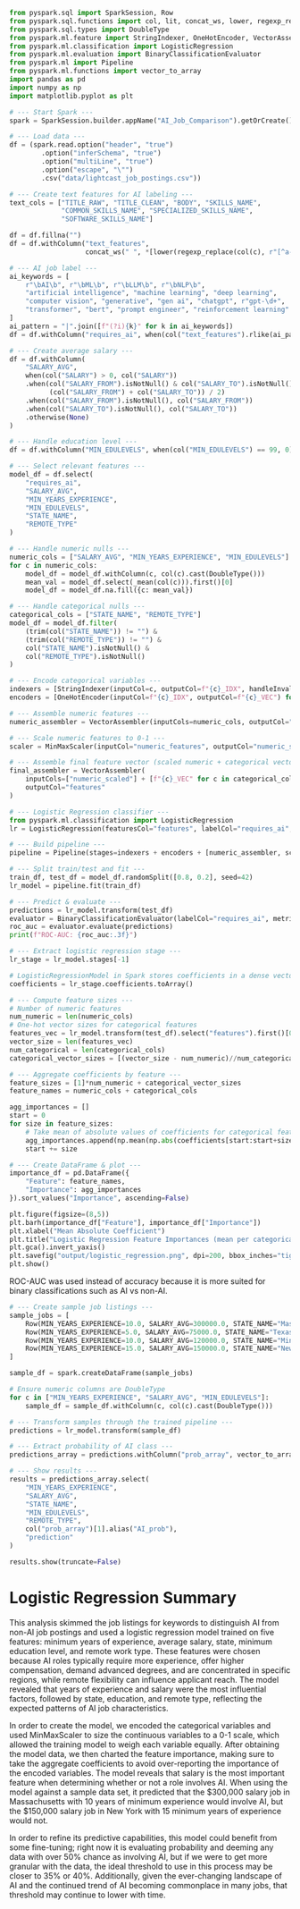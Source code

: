 
```python
from pyspark.sql import SparkSession, Row
from pyspark.sql.functions import col, lit, concat_ws, lower, regexp_replace, when, trim, mean as _mean
from pyspark.sql.types import DoubleType
from pyspark.ml.feature import StringIndexer, OneHotEncoder, VectorAssembler, MinMaxScaler
from pyspark.ml.classification import LogisticRegression
from pyspark.ml.evaluation import BinaryClassificationEvaluator
from pyspark.ml import Pipeline
from pyspark.ml.functions import vector_to_array
import pandas as pd
import numpy as np
import matplotlib.pyplot as plt

# --- Start Spark ---
spark = SparkSession.builder.appName("AI_Job_Comparison").getOrCreate()

# --- Load data ---
df = (spark.read.option("header", "true")
        .option("inferSchema", "true")
        .option("multiLine", "true")
        .option("escape", "\"")
        .csv("data/lightcast_job_postings.csv"))

# --- Create text features for AI labeling ---
text_cols = ["TITLE_RAW", "TITLE_CLEAN", "BODY", "SKILLS_NAME",
             "COMMON_SKILLS_NAME", "SPECIALIZED_SKILLS_NAME", 
             "SOFTWARE_SKILLS_NAME"]

df = df.fillna("")
df = df.withColumn("text_features",
                   concat_ws(" ", *[lower(regexp_replace(col(c), r"[^a-zA-Z0-9 ]", "")) for c in text_cols]))

# --- AI job label ---
ai_keywords = [
    r"\bAI\b", r"\bML\b", r"\bLLM\b", r"\bNLP\b",
    "artificial intelligence", "machine learning", "deep learning",
    "computer vision", "generative", "gen ai", "chatgpt", r"gpt-\d+",
    "transformer", "bert", "prompt engineer", "reinforcement learning"
]
ai_pattern = "|".join([f"(?i){k}" for k in ai_keywords])
df = df.withColumn("requires_ai", when(col("text_features").rlike(ai_pattern), lit(1)).otherwise(lit(0)))

# --- Create average salary ---
df = df.withColumn(
    "SALARY_AVG",
    when(col("SALARY") > 0, col("SALARY"))
    .when(col("SALARY_FROM").isNotNull() & col("SALARY_TO").isNotNull(),
          (col("SALARY_FROM") + col("SALARY_TO")) / 2)
    .when(col("SALARY_FROM").isNotNull(), col("SALARY_FROM"))
    .when(col("SALARY_TO").isNotNull(), col("SALARY_TO"))
    .otherwise(None)
)

# --- Handle education level ---
df = df.withColumn("MIN_EDULEVELS", when(col("MIN_EDULEVELS") == 99, 0).otherwise(col("MIN_EDULEVELS")))

# --- Select relevant features ---
model_df = df.select(
    "requires_ai",
    "SALARY_AVG",
    "MIN_YEARS_EXPERIENCE",
    "MIN_EDULEVELS",
    "STATE_NAME",
    "REMOTE_TYPE"
)
```

```python
# --- Handle numeric nulls ---
numeric_cols = ["SALARY_AVG", "MIN_YEARS_EXPERIENCE", "MIN_EDULEVELS"]
for c in numeric_cols:
    model_df = model_df.withColumn(c, col(c).cast(DoubleType()))
    mean_val = model_df.select(_mean(col(c))).first()[0]
    model_df = model_df.na.fill({c: mean_val})

# --- Handle categorical nulls ---
categorical_cols = ["STATE_NAME", "REMOTE_TYPE"]
model_df = model_df.filter(
    (trim(col("STATE_NAME")) != "") &
    (trim(col("REMOTE_TYPE")) != "") &
    col("STATE_NAME").isNotNull() &
    col("REMOTE_TYPE").isNotNull()
)

# --- Encode categorical variables ---
indexers = [StringIndexer(inputCol=c, outputCol=f"{c}_IDX", handleInvalid="keep") for c in categorical_cols]
encoders = [OneHotEncoder(inputCol=f"{c}_IDX", outputCol=f"{c}_VEC") for c in categorical_cols]

# --- Assemble numeric features ---
numeric_assembler = VectorAssembler(inputCols=numeric_cols, outputCol="numeric_features")

# --- Scale numeric features to 0-1 ---
scaler = MinMaxScaler(inputCol="numeric_features", outputCol="numeric_scaled")

# --- Assemble final feature vector (scaled numeric + categorical vectors) ---
final_assembler = VectorAssembler(
    inputCols=["numeric_scaled"] + [f"{c}_VEC" for c in categorical_cols],
    outputCol="features"
)

# --- Logistic Regression classifier ---
from pyspark.ml.classification import LogisticRegression
lr = LogisticRegression(featuresCol="features", labelCol="requires_ai", maxIter=50, regParam=0.0, elasticNetParam=0.0)

# --- Build pipeline ---
pipeline = Pipeline(stages=indexers + encoders + [numeric_assembler, scaler, final_assembler, lr])

# --- Split train/test and fit ---
train_df, test_df = model_df.randomSplit([0.8, 0.2], seed=42)
lr_model = pipeline.fit(train_df)
```

```python
# --- Predict & evaluate ---
predictions = lr_model.transform(test_df)
evaluator = BinaryClassificationEvaluator(labelCol="requires_ai", metricName="areaUnderROC")
roc_auc = evaluator.evaluate(predictions)
print(f"ROC-AUC: {roc_auc:.3f}")

# --- Extract logistic regression stage ---
lr_stage = lr_model.stages[-1]

# LogisticRegressionModel in Spark stores coefficients in a dense vector
coefficients = lr_stage.coefficients.toArray()

# --- Compute feature sizes ---
# Number of numeric features
num_numeric = len(numeric_cols)
# One-hot vector sizes for categorical features
features_vec = lr_model.transform(test_df).select("features").first()[0]
vector_size = len(features_vec)
num_categorical = len(categorical_cols)
categorical_vector_sizes = [(vector_size - num_numeric)//num_categorical]*num_categorical

# --- Aggregate coefficients by feature ---
feature_sizes = [1]*num_numeric + categorical_vector_sizes
feature_names = numeric_cols + categorical_cols

agg_importances = []
start = 0
for size in feature_sizes:
    # Take mean of absolute values of coefficients for categorical features
    agg_importances.append(np.mean(np.abs(coefficients[start:start+size])))
    start += size

# --- Create DataFrame & plot ---
importance_df = pd.DataFrame({
    "Feature": feature_names,
    "Importance": agg_importances
}).sort_values("Importance", ascending=False)

plt.figure(figsize=(8,5))
plt.barh(importance_df["Feature"], importance_df["Importance"])
plt.xlabel("Mean Absolute Coefficient")
plt.title("Logistic Regression Feature Importances (mean per categorical vector)")
plt.gca().invert_yaxis()
plt.savefig("output/logistic_regression.png", dpi=200, bbox_inches="tight")
plt.show()
```
ROC-AUC was used instead of accuracy because it is more suited for binary classifications such as AI vs non-AI.

```python
# --- Create sample job listings ---
sample_jobs = [
    Row(MIN_YEARS_EXPERIENCE=10.0, SALARY_AVG=300000.0, STATE_NAME="Massachusetts", MIN_EDULEVELS=3.0, REMOTE_TYPE="Remote"),
    Row(MIN_YEARS_EXPERIENCE=5.0, SALARY_AVG=75000.0, STATE_NAME="Texas", MIN_EDULEVELS=0.0, REMOTE_TYPE="Onsite"),
    Row(MIN_YEARS_EXPERIENCE=10.0, SALARY_AVG=120000.0, STATE_NAME="Minnesota", MIN_EDULEVELS=2.0, REMOTE_TYPE="Hybrid"),
    Row(MIN_YEARS_EXPERIENCE=15.0, SALARY_AVG=150000.0, STATE_NAME="New York", MIN_EDULEVELS=2.0, REMOTE_TYPE="Remote"),
]

sample_df = spark.createDataFrame(sample_jobs)

# Ensure numeric columns are DoubleType
for c in ["MIN_YEARS_EXPERIENCE", "SALARY_AVG", "MIN_EDULEVELS"]:
    sample_df = sample_df.withColumn(c, col(c).cast(DoubleType()))

# --- Transform samples through the trained pipeline ---
predictions = lr_model.transform(sample_df)

# --- Extract probability of AI class ---
predictions_array = predictions.withColumn("prob_array", vector_to_array(col("probability")))

# --- Show results ---
results = predictions_array.select(
    "MIN_YEARS_EXPERIENCE",
    "SALARY_AVG",
    "STATE_NAME",
    "MIN_EDULEVELS",
    "REMOTE_TYPE",
    col("prob_array")[1].alias("AI_prob"),
    "prediction"
)

results.show(truncate=False)
```

# Logistic Regression Summary

This analysis skimmed the job listings for keywords to distinguish AI from non-AI job postings and used a logistic regression model trained on five features: minimum years of experience, average salary, state, minimum education level, and remote work type. These features were chosen because AI roles typically require more experience, offer higher compensation, demand advanced degrees, and are concentrated in specific regions, while remote flexibility can influence applicant reach. The model revealed that years of experience and salary were the most influential factors, followed by state, education, and remote type, reflecting the expected patterns of AI job characteristics.

In order to create the model, we encoded the categorical variables and used MinMaxScaler to size the continuous variables to a 0-1 scale, which allowed the training model to weigh each variable equally. After obtaining the model data, we then charted the feature importance, making sure to take the aggregate coefficients to avoid over-reporting the importance of the encoded variables. The model reveals that salary is the most important feature when determining whether or not a role involves AI. When using the model against a sample data set, it predicted that the $300,000 salary job in Massachusetts with 10 years of minimum experience would involve AI, but the $150,000 salary job in New York with 15 minimum years of experience would not.

In order to refine its predictive capabilities, this model could benefit from some fine-tuning; right now it is evaluating probability and deeming any data with over 50% chance as involving AI, but if we were to get more granular with the data, the ideal threshold to use in this process may be closer to 35% or 40%. Additionally, given the ever-changing landscape of AI and the continued trend of AI becoming commonplace in many jobs, that threshold may continue to lower with time.